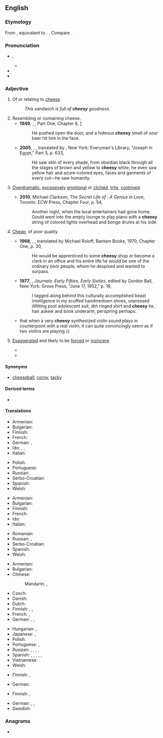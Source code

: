 ==English==

===Etymology===
From {{inh|en|enm|chesy}}, equivalent to {{suf|en|cheese|y|id2=adjectival}}. {{doublet|en|caseic}}.
Compare {{cog|de|käsig|t=cheesy}}.

===Pronunciation===
* {{enPR|chēʹzē}}, {{IPA|en|/ˈtʃiːzi/}}
** {{audio|en|LL-Q1860 (eng)-Vealhurl-cheesy.wav|Audio (UK)}}
* {{rhymes|en|iːzi|s=2}}
* {{homophones|en|cheezie}}

===Adjective===
{{en-adj|er}}

# Of or relating to [[cheese]].
#: ''This sandwich is full of '''cheesy''' goodness.''
# Resembling or containing cheese.
#* '''1949''', {{w|George Orwell}}, ''{{w|Nineteen Eighty-Four}}'', Part One, Chapter 8, [http://www.gutenberg.net.au/ebooks01/0100021h.html]
#*: He pushed open the door, and a hideous '''cheesy''' smell of sour beer hit him in the face.
#* '''2005''', {{w|Thomas Mann}}, ''{{w|Joseph and His Brothers}}'', translated by {{w|John E. Woods}}, New York: Everyman's Library, "Joseph in Egypt," Part 3, p. 633,
#*: He saw skin of every shade, from obsidian black through all the stages of brown and yellow to '''cheesy''' white, he even saw yellow hair and azure-colored eyes, faces and garments of every cut—he saw humanity.
#: {{ux|en|a '''cheesy''' flavor;&nbsp; '''cheesy''' nachos}}
#: {{ux|en|I like pizzas with a '''cheesy''' crust.}}
# {{lb|en|informal}} [[overdramatic|Overdramatic]], [[excessively]] [[emotional]] or [[clichéd]], [[trite]], [[contrived]].
#: {{ux|en|a '''cheesy''' song;&nbsp; a '''cheesy''' movie}}
#* '''2010''', Michael Clarkson, ''The Secret Life of {{w|Glenn Gould}}: A Genius in Love'', Toronto: ECW Press, Chapter Four, p. 54,
#*: Another night, when the local entertainers had gone home, Gould went into the empty lounge to play piano with a '''cheesy''' string of colored lights overhead and bongo drums at his side.
# {{lb|en|informal}} [[cheap|Cheap]], of poor quality.
#* '''1968''', {{w|Hermann Hesse}}, ''{{w|Beneath the Wheel}}'', translated by Michael Roloff, Bantam Books, 1970, Chapter One, p. 30,
#*: He would be apprenticed to some '''cheesy''' shop or become a clerk in an office and his entire life he would be one of the ordinary poor people, whom he despised and wanted to surpass.
#* '''1977''', {{w|Allen Ginsberg}}, ''Journals: Early Fifties, Early Sixties'', edited by Gordon Ball, New York: Grove Press, "June 17, 1952," p. 19,
#*: I tagged along behind this culturally accomplished beast intelligence in my scuffed handmedown shoes, unpressed illfitting post adolescent suit, dirt ringed shirt and '''cheesy''' tie, hair askew and book underarm, perspiring perhaps.
#* {{quote-book|en|year=2009|author=Roger T. Dean|title=The Oxford Handbook of Computer Music|passage=I noticed {{...}} that when a very '''cheesy''' synthesized violin sound plays in counterpoint with a real violin, it can quite convincingly seem as if two violins are playing.}}
# {{qualifier|of a smile or grin}} [[exaggerated|Exaggerated]] and likely to be [[forced]] or [[insincere]].
#* {{quote-text|en|year=2008|author=Jeff Spanke|title=Second Hand Out|page=86|passage=Needless to say, toward the end of Martin's first term, the relationship he once enjoyed with President Waverly had evolved into a slapdash charade of cheap promises and '''cheesy''' smiles.}}
#* {{quote-book|en|year=2012|author=Ginny Felch|title=Photographing Children Photo Workshop|passage=There is something about 5- and 6-year-olds that makes them ever-ready to pose with the big, '''cheesy''' grin with no provocation.}}

====Synonyms====
* {{sense|overdramatic, excessively emotional or clichéd, trite, contrived, shoddy}} [[cheeseball]], [[corny]], [[tacky]]

====Derived terms====
* {{l|en|cheesiness}}

====Translations====
{{trans-top|of cheese}}
* Armenian: {{t+|hy|պանրային|sc=Armn}}
* Bulgarian: {{t|bg|от сирене}}
* Finnish: {{t|fi|juustoinen}}
* French: {{t+|fr|fromageux}}
* German: {{t+|de|käsig}}, {{t+|de|Käse|alt=Käse-}}
* Ido: {{t|io|fromaja}}, {{t+|io|fromajala}}, {{t+|io|fromajoza}}
* Italian: {{t+|it|caseoso}}
{{trans-mid}}
* Polish: {{t+|pl|serowy|m}}
* Portuguese: {{t+|pt|caseoso}}
* Russian: {{t+|ru|сы́рный}}
* Serbo-Croatian: {{t+|sh|sirni}}
* Spanish: {{t|es|caseoso}}
* Welsh: {{t+|cy|cawslyd}}
{{trans-bottom}}

{{trans-top|resembling cheese}}
* Armenian: {{t+|hy|պանրանման|sc=Armn}}
* Bulgarian: {{t|bg|с вкус на сирене}}
* Finnish: {{t|fi|juustomainen}}
* French: {{t+|fr|fromageux}}
* Ido: {{t+|io|fromajatra}}
* Italian: {{t+|it|caseoso}}
{{trans-mid}}
* Romanian: {{t+|ro|brânzos}}
* Russian: {{t+|ru|творо́жистый}}, {{t+|ru|казео́зный}}
* Serbo-Croatian: {{t+|sh|sirast}}
* Spanish: {{t|es|caseoso}}
* Welsh: {{t+|cy|cawslyd}}
{{trans-bottom}}

{{trans-top|overdramatic, clichéd}}
* Armenian: {{t+|hy|էժանագին|sc=Armn}}
* Bulgarian: {{t|bg|сладникав}}
* Chinese:
*: Mandarin: {{t+|cmn|陳腐|sc=Hani}}, {{t+|cmn|陈腐|tr=chénfǔ|sc=Hani}}
* Czech: {{t|cs|kýčovitý|m}}
* Danish: {{t|da|cheesy}}
* Dutch: {{t+|nl|oubollig}}
* Finnish: {{t|fi|kitsahtava}}, {{t|fi|juustoinen}}, {{t+|fi|kliseinen}}
* French: {{t+|fr|kitsch}}, {{t+|fr|ringard}}
* German: {{t+|de|kitschig}}, {{t+|de|schnulzig}} {{qualifier|music}}, {{t|de|voller Klischees}} {{qualifier|movie}}
{{trans-mid}}
* Hungarian: {{t+|hu|nyálas}}, {{t+|hu|szirupos}}
* Japanese: {{t|ja|安っぽい|tr=yasuppoi}}, {{t|ja|見掛け倒し|tr=みかけだおしの, mikakedaoshi no|alt=見掛け倒しの|sc=Jpan}}
* Polish: {{t+|pl|kiczowaty|m}}
* Portuguese: {{t+|pt|cafona}}, {{t+|pt|piegas}}
* Russian: {{t+|ru|низкопро́бный}}, {{t+|ru|дрянно́й}}, {{t+|ru|зата́сканный}}, {{t+|ru|изби́тый}}, {{t+|ru|ки́тчевый}}
* Spanish: {{t|es|sensiblero}}, {{t+|es|hortera}}, {{t+|es|cursi}}, {{t+|es|kitsch}}, {{t+|es|empalagoso}}, {{t|es|cutrón}}
* Vietnamese: {{t+|vi|sến}}
* Welsh: {{t+|cy|cawslyd}}
{{trans-bottom}}

{{trans-top|cheap}}
* Finnish: {{t+|fi|halpa}}, {{t+|fi|kehno}}
{{trans-mid}}
* German: {{t+|de|billig}}
{{trans-bottom}}

{{trans-top|smile or grin}}
* Finnish: {{t+|fi|imelä}}, {{t+|fi|teennäinen}}
{{trans-mid}}
* German: {{t+|de|aufgesetzt}}, {{t+|de|gekünstelt}}, {{t+|de|künstlich}}
* Swedish: {{t+|sv|tillgjord}}
{{trans-bottom}}

===Anagrams===
* {{anagrams|en|a=ceehsy|Seyche}}